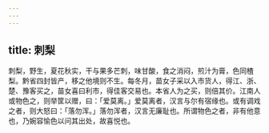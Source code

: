 ```yaml
---
---
---
```

title: 刺梨
---



刺梨，野生，夏花秋实，干与果多芒刺，味甘酸，食之消闷，煎汁为膏，色同楂梨。黔省四封皆产，移之他境则不生。每冬月，苗女子采以入市货人，得江、浙、楚、豫客买之，苗女喜曰利市，得佳客交易也。本省人为之买，则倍其价。江南人或物色之，则举筐以赠，曰：「爱莫离。」爱莫离者，汉言与尔有宿缘也。或有调戏之者，则大怒曰：「落勿浑。」落勿浑者，汉言无廉耻也。所谓物色之者，非有他意也，乃婉容愉色以问其出处，故喜悦也。
